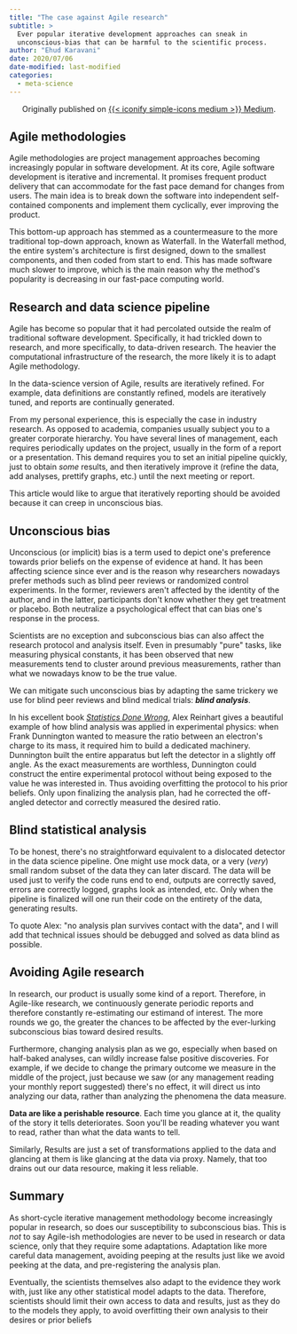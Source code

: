 ```yaml
---
title: "The case against Agile research"
subtitle: >
  Ever popular iterative development approaches can sneak in 
  unconscious-bias that can be harmful to the scientific process.
author: "Ehud Karavani"
date: 2020/07/06
date-modified: last-modified
categories: 
  - meta-science
---
```


::: {#medium-og style="text-align: center"}
[Originally published on [{{< iconify simple-icons medium >}} Medium](https://medium.com/@ehudkr/improving-genetic-prediction-using-deep-learning-ae9f999036d0).]{style="text-align: center;"}
:::

## Agile methodologies

Agile methodologies are project management approaches becoming increasingly popular in software development. At its core, Agile software development is iterative and incremental. It promises frequent product delivery that can accommodate for the fast pace demand for changes from users. The main idea is to break down the software into independent self-contained components and implement them cyclically, ever improving the product.

This bottom-up approach has stemmed as a countermeasure to the more traditional top-down approach, known as Waterfall. In the Waterfall method, the entire system\'s architecture is first designed, down to the smallest components, and then coded from start to end. This has made software much slower to improve, which is the main reason why the method\'s popularity is decreasing in our fast-pace computing world.

## Research and data science pipeline

Agile has become so popular that it had percolated outside the realm of traditional software development. Specifically, it had trickled down to research, and more specifically, to data-driven research. The heavier the computational infrastructure of the research, the more likely it is to adapt Agile methodology.

In the data-science version of Agile, results are iteratively refined. For example, data definitions are constantly refined, models are iteratively tuned, and reports are continually generated.

From my personal experience, this is especially the case in industry research. As opposed to academia, companies usually subject you to a greater corporate hierarchy. You have several lines of management, each requires periodically updates on the project, usually in the form of a report or a presentation. This demand requires you to set an initial pipeline quickly, just to obtain *some* results, and then iteratively improve it (refine the data, add analyses, prettify graphs, etc.) until the next meeting or report.

This article would like to argue that iteratively reporting should be avoided because it can creep in unconscious bias.

## Unconscious bias

Unconscious (or implicit) bias is a term used to depict one\'s preference towards prior beliefs on the expense of evidence at hand. It has been affecting science since ever and is the reason why researchers nowadays prefer methods such as blind peer reviews or randomized control experiments. In the former, reviewers aren\'t affected by the identity of the author, and in the latter, participants don\'t know whether they get treatment or placebo. Both neutralize a psychological effect that can bias one\'s response in the process.

Scientists are no exception and subconscious bias can also affect the research protocol and analysis itself. Even in presumably \"pure\" tasks, like measuring physical constants, it has been observed that new measurements tend to cluster around previous measurements, rather than what we nowadays know to be the true value.

We can mitigate such unconscious bias by adapting the same trickery we use for blind peer reviews and blind medical trials: ***blind analysis***.

In his excellent book [*Statistics Done Wrong*](https://www.amazon.com/Statistics-Done-Wrong-Woefully-Complete/dp/1593276206), Alex Reinhart gives a beautiful example of how blind analysis was applied in experimental physics: when Frank Dunnington wanted to measure the ratio between an electron\'s charge to its mass, it required him to build a dedicated machinery. Dunnington built the entire apparatus but left the detector in a slightly off angle. As the exact measurements are worthless, Dunnington could construct the entire experimental protocol without being exposed to the value he was interested in. Thus avoiding overfitting the protocol to his prior beliefs. Only upon finalizing the analysis plan, had he corrected the off-angled detector and correctly measured the desired ratio.

## Blind statistical analysis

To be honest, there\'s no straightforward equivalent to a dislocated detector in the data science pipeline. One might use mock data, or a very (*very*) small random subset of the data they can later discard. The data will be used just to verify the code runs end to end, outputs are correctly saved, errors are correctly logged, graphs look as intended, etc. Only when the pipeline is finalized will one run their code on the entirety of the data, generating results.

To quote Alex: \"no analysis plan survives contact with the data\", and I will add that technical issues should be debugged and solved as data blind as possible.

## Avoiding Agile research

In research, our product is usually some kind of a report. Therefore, in Agile-like research, we continuously generate periodic reports and therefore constantly re-estimating our estimand of interest. The more rounds we go, the greater the chances to be affected by the ever-lurking subconscious bias toward desired results.

Furthermore, changing analysis plan as we go, especially when based on half-baked analyses, can wildly increase false positive discoveries. For example, if we decide to change the primary outcome we measure in the middle of the project, just because we saw (or any management reading your monthly report suggested) there\'s no effect, it will direct us into analyzing our data, rather than analyzing the phenomena the data measure.

**Data are like a perishable resource**. Each time you glance at it, the quality of the story it tells deteriorates. Soon you\'ll be reading whatever you want to read, rather than what the data wants to tell.

Similarly, Results are just a set of transformations applied to the data and glancing at them is like glancing at the data via proxy. Namely, that too drains out our data resource, making it less reliable.

## Summary

As short-cycle iterative management methodology become increasingly popular in research, so does our susceptibility to subconscious bias. This is *not* to say Agile-ish methodologies are never to be used in research or data science, only that they require some adaptations. Adaptation like more careful data management, avoiding peeping at the results just like we avoid peeking at the data, and pre-registering the analysis plan.

Eventually, the scientists themselves also adapt to the evidence they work with, just like any other statistical model adapts to the data. Therefore, scientists should limit their own access to data and results, just as they do to the models they apply, to avoid overfitting their own analysis to their desires or prior beliefs
